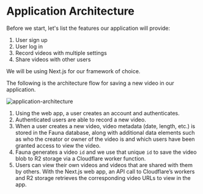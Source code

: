 # Application Architecture

Before we start, let's list the features our application will provide:

1. User sign up
2. User log in
3. Record videos with multiple settings
4. Share videos with other users

We will be using Next.js for our framework of choice. 

The following is the architecture flow for saving a new video in our application. 

![application-architecture](https://workshop-shadid.s3.amazonaws.com/cffqlx/application-architecture.png)

1. Using the web app, a user creates an account and authenticates.
2. Authenticated users are able to record a new video. 
3. When a user creates a new video, video metadata (date, length, etc.) is stored in the Fauna database, along with additional data elements such as who the creator or owner of the video is and which users have been granted access to view the video. 
4. Fauna generates a video `id` and we use that unique `id` to save the video blob to R2 storage via a Cloudflare worker function.
5.  Users can view their own videos and videos that are shared with them by others. With the Next.js web app, an API call to Cloudflare’s workers and R2 storage retrieves the corresponding video URLs to view in the app.